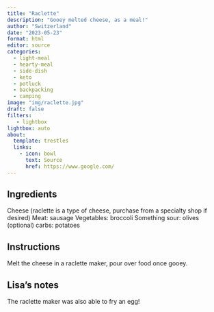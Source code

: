 ```yaml
---
title: "Raclette"
description: "Gooey melted cheese, as a meal!"
author: "Switzerland"
date: "2023-05-23"
format: html
editor: source
categories:
  - light-meal
  - hearty-meal
  - side-dish
  - keto
  - potluck
  - backpacking
  - camping
image: "img/raclette.jpg"
draft: false
filters:
   - lightbox
lightbox: auto
about:
  template: trestles
  links:
    - icon: bowl
      text: Source
      href: https://www.google.com/
---
```


## Ingredients

Cheese (raclette is a type of cheese, purchase from a specialty shop if desired)
Meat: sausage
Vegetables: broccoli
Something sour: olives
(optional) carbs: potatoes

## Instructions

Melt the cheese in a raclette maker, pour over food once gooey. 

## Lisa's notes

The raclette maker was also able to fry an egg!

